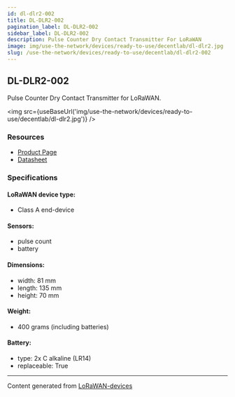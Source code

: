 ```yaml
---
id: dl-dlr2-002
title: DL-DLR2-002
pagination_label: DL-DLR2-002
sidebar_label: DL-DLR2-002
description: Pulse Counter Dry Contact Transmitter For LoRaWAN
image: img/use-the-network/devices/ready-to-use/decentlab/dl-dlr2.jpg
slug: /use-the-network/devices/ready-to-use/decentlab/dl-dlr2-002
---
```



## DL-DLR2-002

Pulse Counter Dry Contact Transmitter for LoRaWAN.

<img src={useBaseUrl('img/use-the-network/devices/ready-to-use/decentlab/dl-dlr2.jpg')} />

### Resources

- [Product Page](https://www.decentlab.com/products/analog-or-digital-sensor-device-for-lorawan)
- [Datasheet](https://cdn.decentlab.com/download/datasheets/Decentlab-DL-DLR2-datasheet.pdf)

### Specifications

#### LoRaWAN device type:

- Class A end-device

#### Sensors:

- pulse count
- battery

#### Dimensions:

- width: 81 mm
- length: 135 mm
- height: 70 mm

#### Weight:

- 400 grams (including batteries)

#### Battery:

- type: 2x C alkaline (LR14)
- replaceable: True

---

Content generated from [LoRaWAN-devices](https://github.com/TheThingsNetwork/lorawan-devices)
